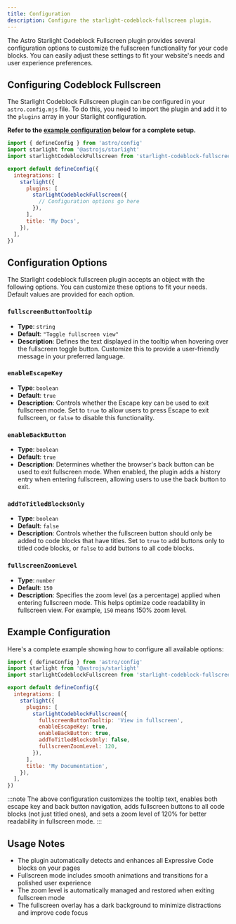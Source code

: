 ```yaml
---
title: Configuration
description: Configure the starlight-codeblock-fullscreen plugin.
---
```


The Astro Starlight Codeblock Fullscreen plugin provides several configuration options to customize the fullscreen functionality for your code blocks. You can easily adjust these settings to fit your website's needs and user experience preferences.

## Configuring Codeblock Fullscreen

The Starlight Codeblock Fullscreen plugin can be configured in your `astro.config.mjs` file. To do this, you need to import the plugin and add it to the `plugins` array in your Starlight configuration.

**Refer to the [example configuration](#example-configuration) below for a complete setup.**

```javascript title="astro.config.mjs"
import { defineConfig } from 'astro/config'
import starlight from '@astrojs/starlight'
import starlightCodeblockFullscreen from 'starlight-codeblock-fullscreen'

export default defineConfig({
  integrations: [
    starlight({
      plugins: [
        starlightCodeblockFullscreen({
          // Configuration options go here
        }),
      ],
      title: 'My Docs',
    }),
  ],
})
```

## Configuration Options

The Starlight codeblock fullscreen plugin accepts an object with the following options. You can customize these options to fit your needs. Default values are provided for each option.

### `fullscreenButtonTooltip`

- **Type**: `string`
- **Default**: `"Toggle fullscreen view"`
- **Description**: Defines the text displayed in the tooltip when hovering over the fullscreen toggle button. Customize this to provide a user-friendly message in your preferred language.

### `enableEscapeKey`

- **Type**: `boolean`
- **Default**: `true`
- **Description**: Controls whether the Escape key can be used to exit fullscreen mode. Set to `true` to allow users to press Escape to exit fullscreen, or `false` to disable this functionality.

### `enableBackButton`

- **Type**: `boolean`
- **Default**: `true`
- **Description**: Determines whether the browser's back button can be used to exit fullscreen mode. When enabled, the plugin adds a history entry when entering fullscreen, allowing users to use the back button to exit.

### `addToTitledBlocksOnly`

- **Type**: `boolean`
- **Default**: `false`
- **Description**: Controls whether the fullscreen button should only be added to code blocks that have titles. Set to `true` to add buttons only to titled code blocks, or `false` to add buttons to all code blocks.

### `fullscreenZoomLevel`

- **Type**: `number`
- **Default**: `150`
- **Description**: Specifies the zoom level (as a percentage) applied when entering fullscreen mode. This helps optimize code readability in fullscreen view. For example, `150` means 150% zoom level.

## Example Configuration

Here's a complete example showing how to configure all available options:

```javascript title="astro.config.mjs"
import { defineConfig } from 'astro/config'
import starlight from '@astrojs/starlight'
import starlightCodeblockFullscreen from 'starlight-codeblock-fullscreen'

export default defineConfig({
  integrations: [
    starlight({
      plugins: [
        starlightCodeblockFullscreen({
          fullscreenButtonTooltip: 'View in fullscreen',
          enableEscapeKey: true,
          enableBackButton: true,
          addToTitledBlocksOnly: false,
          fullscreenZoomLevel: 120,
        }),
      ],
      title: 'My Documentation',
    }),
  ],
})
```

:::note
The above configuration customizes the tooltip text, enables both escape key and back button navigation, adds fullscreen buttons to all code blocks (not just titled ones), and sets a zoom level of 120% for better readability in fullscreen mode.
:::

## Usage Notes

- The plugin automatically detects and enhances all Expressive Code blocks on your pages
- Fullscreen mode includes smooth animations and transitions for a polished user experience
- The zoom level is automatically managed and restored when exiting fullscreen mode
- The fullscreen overlay has a dark background to minimize distractions and improve code focus
